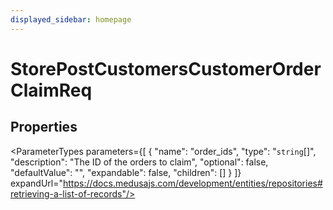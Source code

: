 ```yaml
---
displayed_sidebar: homepage
---
```



# StorePostCustomersCustomerOrderClaimReq

## Properties

<ParameterTypes parameters={[
  {
    "name": "order_ids",
    "type": "`string`[]",
    "description": "The ID of the orders to claim",
    "optional": false,
    "defaultValue": "",
    "expandable": false,
    "children": []
  }
]} expandUrl="https://docs.medusajs.com/development/entities/repositories#retrieving-a-list-of-records"/>
